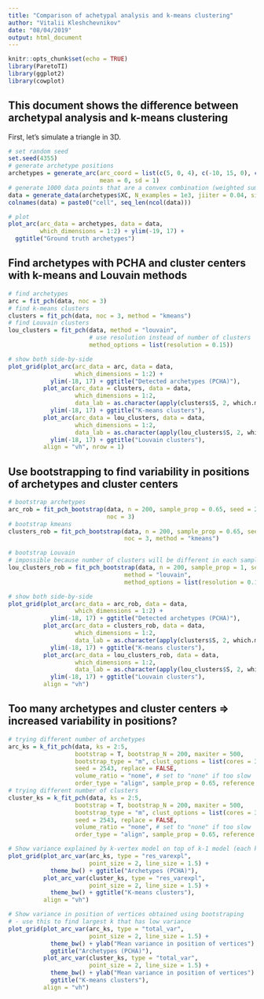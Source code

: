 ```yaml
---
title: "Comparison of achetypal analysis and k-means clustering"
author: "Vitalii Kleshchevnikov"
date: "08/04/2019"
output: html_document
---
```


```r
knitr::opts_chunk$set(echo = TRUE)
library(ParetoTI)
library(ggplot2)
library(cowplot)
```

## This document shows the difference between archetypal analysis and k-means clustering

First, let's simulate a triangle in 3D.

```r
# set random seed
set.seed(4355)
# generate archetype positions
archetypes = generate_arc(arc_coord = list(c(5, 0, 4), c(-10, 15, 0), c(-30, -20, -5)),
                          mean = 0, sd = 1)
# generate 1000 data points that are a convex combination (weighted sum) of archetypes
data = generate_data(archetypes$XC, N_examples = 1e3, jiiter = 0.04, size = 0.99)
colnames(data) = paste0("cell", seq_len(ncol(data)))

# plot
plot_arc(arc_data = archetypes, data = data,
         which_dimensions = 1:2) + ylim(-19, 17) +
  ggtitle("Ground truth archetypes")
```

## Find archetypes with PCHA and cluster centers with k-means and Louvain methods

```r
# find archetypes
arc = fit_pch(data, noc = 3)
# find k-means clusters
clusters = fit_pch(data, noc = 3, method = "kmeans")
# find Louvain clusters
lou_clusters = fit_pch(data, method = "louvain",
                       # use resolution instead of number of clusters
                       method_options = list(resolution = 0.15)) 

# show both side-by-side
plot_grid(plot_arc(arc_data = arc, data = data,
                   which_dimensions = 1:2) +
            ylim(-18, 17) + ggtitle("Detected archetypes (PCHA)"),
          plot_arc(arc_data = clusters, data = data,
                   which_dimensions = 1:2,
                   data_lab = as.character(apply(clusters$S, 2, which.max))) +
            ylim(-18, 17) + ggtitle("K-means clusters"),
          plot_arc(arc_data = lou_clusters, data = data,
                   which_dimensions = 1:2,
                   data_lab = as.character(apply(lou_clusters$S, 2, which.max))) +
            ylim(-18, 17) + ggtitle("Louvain clusters"),
          align = "vh", nrow = 1)
```

## Use bootstrapping to find variability in positions of archetypes and cluster centers

```r
# bootstrap archetypes
arc_rob = fit_pch_bootstrap(data, n = 200, sample_prop = 0.65, seed = 2543,
                            noc = 3)
# bootstrap kmeans
clusters_rob = fit_pch_bootstrap(data, n = 200, sample_prop = 0.65, seed = 2543,
                                 noc = 3, method = "kmeans")

# bootstrap Louvain 
# impossible because number of clusters will be different in each sample at fixed resolution
lou_clusters_rob = fit_pch_bootstrap(data, n = 200, sample_prop = 1, seed = 2543,
                                 method = "louvain",
                                 method_options = list(resolution = 0.12))

# show both side-by-side
plot_grid(plot_arc(arc_data = arc_rob, data = data,
                   which_dimensions = 1:2) +
            ylim(-18, 17) + ggtitle("Detected archetypes (PCHA)"),
          plot_arc(arc_data = clusters_rob, data = data,
                   which_dimensions = 1:2,
                   data_lab = as.character(apply(clusters$S, 2, which.max))) +
            ylim(-18, 17) + ggtitle("K-means clusters"),
          plot_arc(arc_data = lou_clusters_rob, data = data,
                   which_dimensions = 1:2,
                   data_lab = as.character(apply(lou_clusters$S, 2, which.max))) +
            ylim(-18, 17) + ggtitle("Louvain clusters"),
          align = "vh")
```

## Too many archetypes and cluster centers => increased variability in positions?

```r
# trying different number of archetypes
arc_ks = k_fit_pch(data, ks = 2:5,
                   bootstrap = T, bootstrap_N = 200, maxiter = 500,
                   bootstrap_type = "m", clust_options = list(cores = 3),
                   seed = 2543, replace = FALSE,
                   volume_ratio = "none", # set to "none" if too slow
                   order_type = "align", sample_prop = 0.65, reference = T)
# trying different number of clusters
cluster_ks = k_fit_pch(data, ks = 2:5,
                   bootstrap = T, bootstrap_N = 200, maxiter = 500,
                   bootstrap_type = "m", clust_options = list(cores = 3),
                   seed = 2543, replace = FALSE,
                   volume_ratio = "none", # set to "none" if too slow
                   order_type = "align", sample_prop = 0.65, reference = T, method = "kmeans")

# Show variance explained by k-vertex model on top of k-1 model (each k separately)
plot_grid(plot_arc_var(arc_ks, type = "res_varexpl",
                       point_size = 2, line_size = 1.5) +
            theme_bw() + ggtitle("Archetypes (PCHA)"),
          plot_arc_var(cluster_ks, type = "res_varexpl",
                       point_size = 2, line_size = 1.5) +
            theme_bw() + ggtitle("K-means clusters"),
          align = "vh")

# Show variance in position of vertices obtained using bootstraping
# - use this to find largest k that has low variance
plot_grid(plot_arc_var(arc_ks, type = "total_var",
                       point_size = 2, line_size = 1.5) +
            theme_bw() + ylab("Mean variance in position of vertices") +
            ggtitle("Archetypes (PCHA)"),
          plot_arc_var(cluster_ks, type = "total_var",
                       point_size = 2, line_size = 1.5) +
            theme_bw() + ylab("Mean variance in position of vertices") +
            ggtitle("K-means clusters"),
          align = "vh")
```

